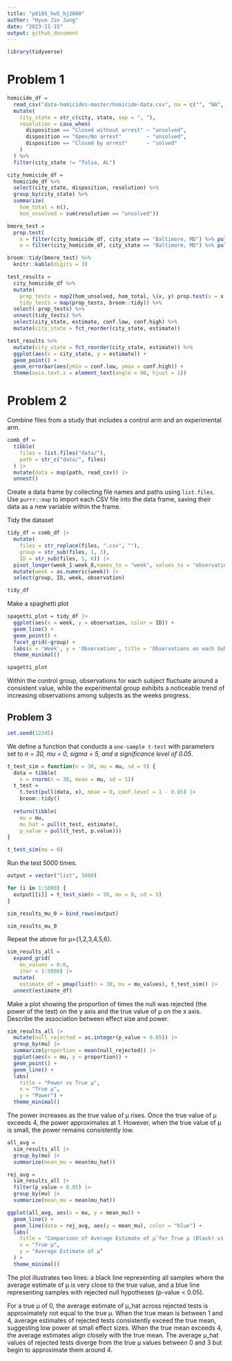 ```yaml
---
title: "p8105_hw5_hj2660"
author: "Hyun Jin Jung"
date: "2023-11-15"
output: github_document
---
```


```r
library(tidyverse)
```

# Problem 1

```r
homicide_df = 
  read_csv("data-homicides-master/homicide-data.csv", na = c("", "NA", "Unknown")) %>%
  mutate(
    city_state = str_c(city, state, sep = ", "),
    resolution = case_when(
      disposition == "Closed without arrest" ~ "unsolved",
      disposition == "Open/No arrest"        ~ "unsolved",
      disposition == "Closed by arrest"      ~ "solved"
    )
  ) %>% 
  filter(city_state != "Tulsa, AL") 
```


```r
city_homicide_df = 
  homicide_df %>% 
  select(city_state, disposition, resolution) %>% 
  group_by(city_state) %>% 
  summarize(
    hom_total = n(),
    hom_unsolved = sum(resolution == "unsolved"))
```


```r
bmore_test = 
  prop.test(
    x = filter(city_homicide_df, city_state == "Baltimore, MD") %>% pull(hom_unsolved),
    n = filter(city_homicide_df, city_state == "Baltimore, MD") %>% pull(hom_total)) 

broom::tidy(bmore_test) %>% 
  knitr::kable(digits = 3)
```

```r
test_results = 
  city_homicide_df %>% 
  mutate(
    prop_tests = map2(hom_unsolved, hom_total, \(x, y) prop.test(x = x, n = y)),
    tidy_tests = map(prop_tests, broom::tidy)) %>% 
  select(-prop_tests) %>% 
  unnest(tidy_tests) %>% 
  select(city_state, estimate, conf.low, conf.high) %>% 
  mutate(city_state = fct_reorder(city_state, estimate))
```

```r
test_results %>% 
  mutate(city_state = fct_reorder(city_state, estimate)) %>% 
  ggplot(aes(x = city_state, y = estimate)) + 
  geom_point() + 
  geom_errorbar(aes(ymin = conf.low, ymax = conf.high)) + 
  theme(axis.text.x = element_text(angle = 90, hjust = 1))
```

# Problem 2
Combine files from a study that includes a control arm and an experimental arm.
```r
comb_df = 
  tibble(
    files = list.files("data/"),
    path = str_c("data/", files)
  ) |> 
  mutate(data = map(path, read_csv)) |> 
  unnest()
```
Create a data frame by collecting file names and paths using `list.files`. Use `purrr::map` to import each CSV file into the data frame, saving their data as a new variable within the frame.

Tidy the dataset
```r
tidy_df = comb_df |> 
  mutate(
    files = str_replace(files, ".csv", ""),
    group = str_sub(files, 1, 3),
    ID = str_sub(files, 5, 6)) |>
  pivot_longer(week_1:week_8,names_to = "week", values_to = "observation",names_prefix = "week_") |>
  mutate(week = as.numeric(week)) |>
  select(group, ID, week, observation)

tidy_df
```

Make a spaghetti plot
```r
spagetti_plot = tidy_df |>
  ggplot(aes(x = week, y = observation, color = ID)) +
  geom_line() +
  geom_point() + 
  facet_grid(~group) +
  labs(x = 'Week', y = 'Observation', title = 'Observations on each Subject Over Time') +
  theme_minimal()

spagetti_plot
```
Within the control group, observations for each subject fluctuate around a consistent value, while the experimental group exhibits a noticeable trend of increasing observations among subjects as the weeks progress.

## Problem 3

```r
set.seed(12345)
```

We define a function that conducts a `one-sample t-test` with parameters set to *n = 30, mu = 0, sigma = 5, and a significance level of 0.05*.
```r
t_test_sim = function(n = 30, mu = mu, sd = 5) {
  data = tibble(
    x = rnorm(n = 30, mean = mu, sd = 5))
  t_test = 
    t.test(pull(data, x), mean = 0, conf.level = 1 - 0.05) |>
    broom::tidy()
  
  return(tibble(
    mu = mu,
    mu_hat = pull(t_test, estimate),
    p_value = pull(t_test, p.value)))
}

t_test_sim(mu = 0)
```

Run the test 5000 times.
```r
output = vector("list", 5000)

for (i in 1:5000) {
  output[[i]] = t_test_sim(n = 30, mu = 0, sd = 5)
}

sim_results_mu_0 = bind_rows(output)

sim_results_mu_0
```

Repeat the above for μ={1,2,3,4,5,6}.
```r
sim_results_all =
  expand_grid(
    mu_values = 0:6,
    iter = 1:5000) |>
  mutate(
    estimate_df = pmap(list(n = 30, mu = mu_values), t_test_sim)) |>
  unnest(estimate_df)
```


Make a plot showing the proportion of times the null was rejected (the power of the test) on the y axis and the true value of μ on the x axis. Describe the association between effect size and power.
```r
sim_results_all |>
  mutate(null_rejected = as.integer(p_value < 0.05)) |>
  group_by(mu) |>
  summarize(proportion = mean(null_rejected)) |>
  ggplot(aes(x = mu, y = proportion)) +
  geom_point() +
  geom_line() +
  labs(
    title = "Power vs True μ",
    x = "True μ",
    y = "Power") +
  theme_minimal()
```
The power increases as the true value of µ rises. Once the true value of µ exceeds 4, the power approximates at 1. However, when the true value of µ is small, the power remains consistently low.

```r
all_avg =
  sim_results_all |>
  group_by(mu) |>
  summarize(mean_mu = mean(mu_hat))

rej_avg =
  sim_results_all |>
  filter(p_value < 0.05) |>
  group_by(mu) |>
  summarize(mean_mu = mean(mu_hat))

ggplot(all_avg, aes(x = mu, y = mean_mu)) +
  geom_line() +
  geom_line(data = rej_avg, aes(y = mean_mu), color = "blue") +
  labs(
    title = "Comparison of Average Estimate of μ̂ for True μ (Black) vs Rejected μ (Blue)",
    x = "True μ",
    y = "Average Estimate of μ̂"
  ) +
  theme_minimal()
```
The plot illustrates two lines: a black line representing all samples where the average estimate of μ is very close to the true value, and a blue line representing samples with rejected null hypotheses (p-value < 0.05). 

For a true μ of 0, the average estimate of μ_hat across rejected tests is approximately not equal to the true μ. When the true mean is between 1 and 4, average estimates of rejected tests consistently exceed the true mean, suggesting low power at small effect sizes. When the true mean exceeds 4, the average estimates align closely with the true mean. The average μ_hat values of rejected tests diverge from the true μ values between 0 and 3 but begin to approximate them around 4.



